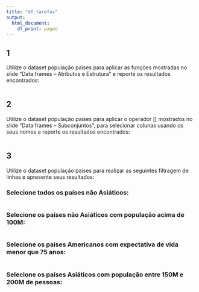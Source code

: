 ```yaml
---
title: "df_tarefas"
output:
  html_document:
    df_print: paged
---
```


## 1

Utilize o dataset população países para aplicar as funções mostradas no slide “Data frames – Atributos e Estrutura” e reporte os resultados encontrados:

```r


```


## 2 

Utilize o dataset população países para aplicar o operador [[ mostrados no slide “Data frames – Subconjuntos”, para selecionar colunas usando os seus nomes e reporte os resultados encontrados:

```r


```


## 3

Utilize o dataset população países para realizar as seguintes filtragem de linhas e apresente seus resultados:

### Selecione todos os países não Asiáticos:

```r


```

### Selecione os países não Asiáticos com população acima de 100M:

```r


```

### Selecione os países Americanos com expectativa de vida menor que 75 anos:

```r


```

### Selecione os países Asiáticos com população entre 150M e 200M de pessoas:

```r


```

